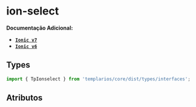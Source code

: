 
<Meta of={selectStories} />

# ion-select

**Documentação Adicional:**

- **[`Ionic v7`](https://ionicframework.com/docs/api/select)**
- **[`Ionic v6`](https://ionicframework.com/docs/v6/api/select)**

## Types

```ts
import { TpIonselect } from 'templarios/core/dist/types/interfaces';
```

## Atributos

<Canvas of={selectStories.Select} />
<Controls of={selectStories.Select} />

